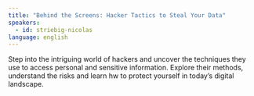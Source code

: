 ```yaml
---
title: "Behind the Screens: Hacker Tactics to Steal Your Data"
speakers:
  - id: striebig-nicolas
language: english
---
```


Step into the intriguing world of hackers and uncover the techniques they use to access personal and sensitive information. Explore their methods, understand the risks and learn hw to protect yourself in today’s digital landscape.
